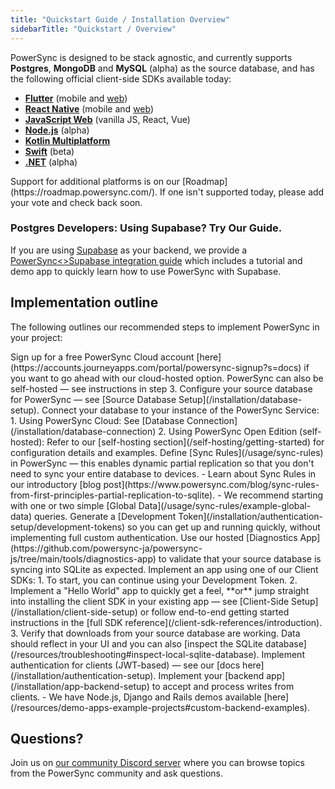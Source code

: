 ```yaml
---
title: "Quickstart Guide / Installation Overview"
sidebarTitle: "Quickstart / Overview"
---
```


PowerSync is designed to be stack agnostic, and currently supports **Postgres**, **MongoDB** and **MySQL** (alpha) as the source database, and has the following official client-side SDKs available today:
- [**Flutter**](/client-sdk-references/flutter) (mobile and [web](/client-sdk-references/flutter/flutter-web-support)) 
- [**React Native**](/client-sdk-references/react-native-and-expo) (mobile and [web](/client-sdk-references/react-native-and-expo/react-native-web-support)) 
- [**JavaScript Web**](/client-sdk-references/javascript-web) (vanilla JS, React, Vue) 
- [**Node.js**](/client-sdk-references/node) (alpha)
- [**Kotlin Multiplatform**](/client-sdk-references/kotlin-multiplatform)
- [**Swift**](/client-sdk-references/swift) (beta)
- [**.NET**](/client-sdk-references/dotnet) (alpha)

<Note>
Support for additional platforms is on our [Roadmap](https://roadmap.powersync.com/). If one isn't supported today, please add your vote and check back soon.
</Note>

### <Icon icon="elephant" iconType="solid" size="24"/> Postgres Developers: Using Supabase? Try Our Guide.
If you are using [Supabase](https://supabase.com/) as your backend, we provide a [PowerSync\<>Supabase integration guide](/integration-guides/supabase-+-powersync) which includes a tutorial and demo app to quickly learn how to use PowerSync with Supabase.

## Implementation outline

The following outlines our recommended steps to implement PowerSync in your project:

<Steps>
  <Step title="[Optional] Create a PowerSync Cloud account">
    Sign up for a free PowerSync Cloud account [here](https://accounts.journeyapps.com/portal/powersync-signup?s=docs) if you want to go ahead with our cloud-hosted option. PowerSync can also be self-hosted — see instructions in step 3.
  </Step>
  <Step title="Configure your Source Database">
    Configure your source database for PowerSync — see [Source Database Setup](/installation/database-setup).
  </Step>
  <Step title="Connect PowerSync to your Database">
    Connect your database to your instance of the PowerSync Service:
      1. Using PowerSync Cloud: See [Database Connection](/installation/database-connection)
      2. Using PowerSync Open Edition (self-hosted): Refer to our [self-hosting section](/self-hosting/getting-started) for configuration details and examples.
  </Step>
  <Step title="Define Basic Sync Rules">
    Define [Sync Rules](/usage/sync-rules) in PowerSync — this enables dynamic partial replication so that you don't need to sync your entire database to devices.
    - Learn about Sync Rules in our introductory [blog post](https://www.powersync.com/blog/sync-rules-from-first-principles-partial-replication-to-sqlite).
    - We recommend starting with one or two simple [Global Data](/usage/sync-rules/example-global-data) queries.
  </Step>
  <Step title="[Optional] Generate a Development Token">
    Generate a [Development Token](/installation/authentication-setup/development-tokens) so you can get up and running quickly, without implementing full custom authentication.
  </Step>
  <Step title="[Optional] Test Sync with our Diagnostics App">
    Use our hosted [Diagnostics App](https://github.com/powersync-ja/powersync-js/tree/main/tools/diagnostics-app) to validate that your source database is syncing into SQLite as expected.
  </Step>
  <Step title="Implement PowerSync on the Client-Side">
    Implement an app using one of our Client SDKs:
   1. To start, you can continue using your Development Token.
   2. Implement a "Hello World" app to quickly get a feel, **or** jump straight into installing the client SDK in your existing app — see [Client-Side Setup](/installation/client-side-setup) or follow end-to-end getting started instructions in the [full SDK reference](/client-sdk-references/introduction).
   3. Verify that downloads from your source database are working. Data should reflect in your UI and you can also [inspect the SQLite database](/resources/troubleshooting#inspect-local-sqlite-database).
  </Step>
  <Step title="Implement Authentication">
   Implement authentication for clients (JWT-based) — see our [docs here](/installation/authentication-setup).
  </Step>
  <Step title="Configure your App Backend">
   Implement your [backend app](/installation/app-backend-setup) to accept and process writes from clients.
    - We have Node.js, Django and Rails demos available [here](/resources/demo-apps-example-projects#custom-backend-examples).
  </Step>
</Steps>

## Questions?

Join us on [our community Discord server](https://discord.gg/powersync) where you can browse topics from the PowerSync community and ask questions.
